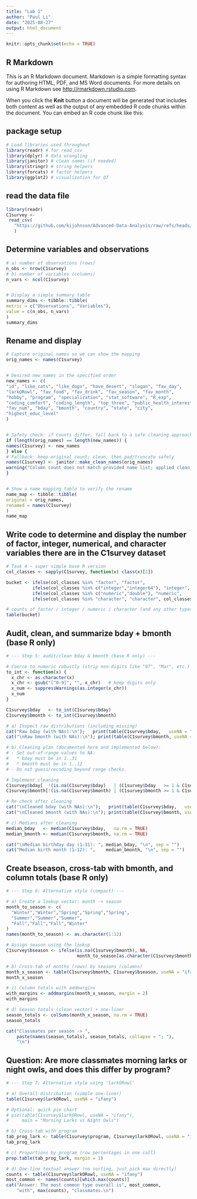 ---
title: "Lab 1"
author: "Paul Li"
date: "2025-08-27"
output: html_document
---

```{r setup, include=FALSE}
knitr::opts_chunk$set(echo = TRUE)
```

## R Markdown

This is an R Markdown document. Markdown is a simple formatting syntax for authoring HTML, PDF, and MS Word documents. For more details on using R Markdown see <http://rmarkdown.rstudio.com>.

When you click the **Knit** button a document will be generated that includes both content as well as the output of any embedded R code chunks within the document. You can embed an R code chunk like this:

## package setup 
```{r}
# Load libraries used throughout
library(readr) # for read_csv
library(dplyr) # data wrangling
library(janitor) # clean names (if needed)
library(stringr) # string helpers
library(forcats) # factor helpers
library(ggplot2) # visualization for Q7
```


## read the data file
```{r, chunk7, message=FALSE}
library(readr)
C1survey <-
 read_csv(
   "https://github.com/kijohnson/Advanced-Data-Analysis/raw/refs/heads/main/Class%201%20Survey%20Fall%202025%202.csv"
   )
```

## Determine variables and observations 
```{r}
# a) number of observations (rows)
n_obs <- nrow(C1survey)
# b) number of variables (columns)
n_vars <- ncol(C1survey)


# Display a simple summary table
summary_dims <- tibble::tibble(
metric = c("Observations", "Variables"),
value = c(n_obs, n_vars)
)
summary_dims
```
## Rename and display 
```{r}
# Capture original names so we can show the mapping
orig_names <- names(C1survey)


# Desired new names in the specified order
new_names <- c(
"id", "like_cats", "like_dogs", "have_desert", "slogan", "fav_day",
"larkORowl", "fav_food", "fav_drink", "fav_season", "fav_month",
"hobby", "program", "specialization", "stat_software", "R_exp",
"coding_comfort", "coding_length", "top_three", "public_health_interest",
"fav_num", "bday", "bmonth", "country", "state", "city",
"highest_educ_level"
)


# Safety check: if counts differ, fall back to a safe cleaning approach
if (length(orig_names) == length(new_names)) {
names(C1survey) <- new_names
} else {
# Fallback: keep original count; clean, then pad/truncate safely
names(C1survey) <- janitor::make_clean_names(orig_names)
warning("Column count does not match provided name list; applied clean_names() instead.")
}


# Show a name mapping table to verify the rename
name_map <- tibble::tibble(
original = orig_names,
renamed = names(C1survey)
)
name_map
```

## Write code to determine and display the number of factor, integer, numerical, and character variables there are in the C1survey dataset
```{r}
# Task 4 — super simple base R version
col_classes <- sapply(C1survey, function(x) class(x)[1])

bucket <- ifelse(col_classes %in% "factor", "factor",
          ifelse(col_classes %in% c("integer","integer64"), "integer",
          ifelse(col_classes %in% c("numeric","double"), "numeric",
          ifelse(col_classes %in% "character", "character", col_classes))))

# counts of factor / integer / numeric / character (and any other types if present)
table(bucket)

```

## Audit, clean, and summarize bday + bmonth (base R only)
```{r}
# --- Step 5: audit/clean bday & bmonth (base R only) ---

# Coerce to numeric robustly (strip non-digits like "07", "Mar", etc.)
to_int <- function(x) {
  x_chr <- as.character(x)
  x_chr <- gsub("[^0-9]", "", x_chr)   # keep digits only
  x_num <- suppressWarnings(as.integer(x_chr))
  x_num
}

C1survey$bday   <- to_int(C1survey$bday)
C1survey$bmonth <- to_int(C1survey$bmonth)

# a) Inspect raw distributions (including missing)
cat("Raw bday (with NAs):\n");   print(table(C1survey$bday,   useNA = "ifany"))
cat("\nRaw bmonth (with NAs):\n"); print(table(C1survey$bmonth, useNA = "ifany"))

# b) Cleaning plan (documented here and implemented below):
# - Set out-of-range values to NA:
#   * bday must be in 1..31
#   * bmonth must be in 1..12
# - Do not guess/recoding beyond range checks.

# Implement cleaning
C1survey$bday[  !(is.na(C1survey$bday)   | (C1survey$bday   >= 1 & C1survey$bday   <= 31))] <- NA_integer_
C1survey$bmonth[!(is.na(C1survey$bmonth) | (C1survey$bmonth >= 1 & C1survey$bmonth <= 12))] <- NA_integer_

# Re-check after cleaning
cat("\nCleaned bday (with NAs):\n");   print(table(C1survey$bday,   useNA = "ifany"))
cat("\nCleaned bmonth (with NAs):\n"); print(table(C1survey$bmonth, useNA = "ifany"))

# c) Medians after cleaning
median_bday   <- median(C1survey$bday,   na.rm = TRUE)
median_bmonth <- median(C1survey$bmonth, na.rm = TRUE)

cat("\nMedian birthday day (1–31): ", median_bday, "\n", sep = "")
cat("Median birth month (1–12): ",    median_bmonth, "\n", sep = "")

```

## Create bseason, cross-tab with bmonth, and column totals (base R only)
```{r}
# --- Step 6: Alternative style (compact) ---

# a) Create a lookup vector: month -> season
month_to_season <- c(
  "Winter","Winter","Spring","Spring","Spring",
  "Summer","Summer","Summer",
  "Fall","Fall","Fall","Winter"
)
names(month_to_season) <- as.character(1:12)

# Assign season using the lookup
C1survey$bseason <- ifelse(is.na(C1survey$bmonth), NA,
                           month_to_season[as.character(C1survey$bmonth)])

# b) Cross-tab of months (rows) by seasons (columns)
month_x_season <- table(C1survey$bmonth, C1survey$bseason, useNA = "ifany")
month_x_season

# c) Column totals with addmargins
with_margins <- addmargins(month_x_season, margin = 2)
with_margins

# d) Season totals (clean vector) + one-liner
season_totals <- colSums(month_x_season, na.rm = TRUE)
season_totals

cat("Classmates per season -> ",
    paste(names(season_totals), season_totals, collapse = "; "),
    "\n")

```

## Question: Are more classmates morning larks or night owls, and does this differ by program?
```{r}
# --- Step 7: Alternative style using 'larkORowl'

# a) Overall distribution (simple one-liner)
table(C1survey$larkORowl, useNA = "ifany")

# Optional: quick pie chart
# pie(table(C1survey$larkORowl, useNA = "ifany"),
#     main = "Morning Larks vs Night Owls")

# b) Cross-tab with program
tab_prog_lark <- table(C1survey$program, C1survey$larkORowl, useNA = "ifany")
tab_prog_lark

# c) Proportions by program (row percentages in one call)
prop.table(tab_prog_lark, margin = 1)

# d) One-line textual answer (no sorting, just pick max directly)
counts <- table(C1survey$larkORowl, useNA = "ifany")
most_common <- names(counts)[which.max(counts)]
cat("Answer: The most common type overall is", most_common,
    "with", max(counts), "classmates.\n")
```
